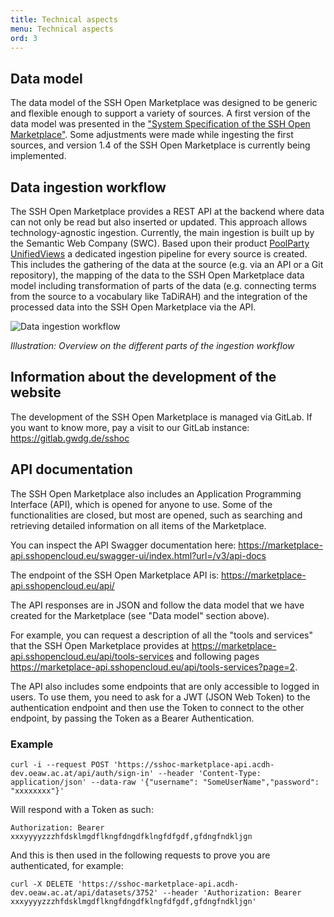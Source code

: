 ```yaml
---
title: Technical aspects
menu: Technical aspects
ord: 3
---
```


## Data model

The data model of the SSH Open Marketplace was designed to be generic and
flexible enough to support a variety of sources. A first version of the data
model was presented in the
["System Specification of the SSH Open Marketplace"](https://doi.org/10.5281/zenodo.3547648).
Some adjustments were made while ingesting the first sources, and version 1.4 of
the SSH Open Marketplace is currently being implemented.

## Data ingestion workflow

The SSH Open Marketplace provides a REST API at the backend where data can not
only be read but also inserted or updated. This approach allows
technology-agnostic ingestion. Currently, the main ingestion is built up by the
Semantic Web Company (SWC). Based upon their product
[PoolParty UnifiedViews](https://www.poolparty.biz/agile-data-integration) a
dedicated ingestion pipeline for every source is created. This includes the
gathering of the data at the source (e.g. via an API or a Git repository), the
mapping of the data to the SSH Open Marketplace data model including
transformation of parts of the data (e.g. connecting terms from the source to a
vocabulary like TaDiRAH) and the integration of the processed data into the SSH
Open Marketplace via the API.

![Data ingestion workflow](/assets/images/data_ingestion_workflow.png "Data ingestion workflow")

_Illustration: Overview on the different parts of the ingestion workflow_

## Information about the development of the website

The development of the SSH Open Marketplace is managed via GitLab. If you want
to know more, pay a visit to our GitLab instance: <https://gitlab.gwdg.de/sshoc>

## API documentation

The SSH Open Marketplace also includes an Application Programming Interface
(API), which is opened for anyone to use. Some of the functionalities are
closed, but most are opened, such as searching and retrieving detailed
information on all items of the Marketplace.

You can inspect the API Swagger documentation here:
<https://marketplace-api.sshopencloud.eu/swagger-ui/index.html?url=/v3/api-docs>

The endpoint of the SSH Open Marketplace API is:
<https://marketplace-api.sshopencloud.eu/api/>

The API responses are in JSON and follow the data model that we have created for
the Marketplace (see "Data model" section above).

For example, you can request a description of all the "tools and services" that
the SSH Open Marketplace provides at
<https://marketplace-api.sshopencloud.eu/api/tools-services> and following pages
<https://marketplace-api.sshopencloud.eu/api/tools-services?page=2>.

The API also includes some endpoints that are only accessible to logged in
users. To use them, you need to ask for a JWT (JSON Web Token) to the
authentication endpoint and then use the Token to connect to the other endpoint,
by passing the Token as a Bearer Authentication.

### Example

```
curl -i --request POST 'https://sshoc-marketplace-api.acdh-dev.oeaw.ac.at/api/auth/sign-in' --header 'Content-Type: application/json' --data-raw '{"username": "SomeUserName","password": "xxxxxxxx"}'
```

Will respond with a Token as such:

```
Authorization: Bearer xxxyyyyzzzhfdsklmgdflkngfdngdfklngfdfgdf,gfdngfndkljgn
```

And this is then used in the following requests to prove you are authenticated,
for example:

```
curl -X DELETE 'https://sshoc-marketplace-api.acdh-dev.oeaw.ac.at/api/datasets/3752' --header 'Authorization: Bearer xxxyyyyzzzhfdsklmgdflkngfdngdfklngfdfgdf,gfdngfndkljgn'
```
